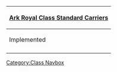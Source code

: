 {| class="mw-collapsible mw-collapsed wikitable" align=center
! [[:Category:Ark Royal Class|Ark Royal Class Standard Carriers]]
|-
! Implemented
|-
| align=center | {{ShipLink|Ark Royal}}
|}<noinclude>[[Category:Class Navbox]]</noinclude>